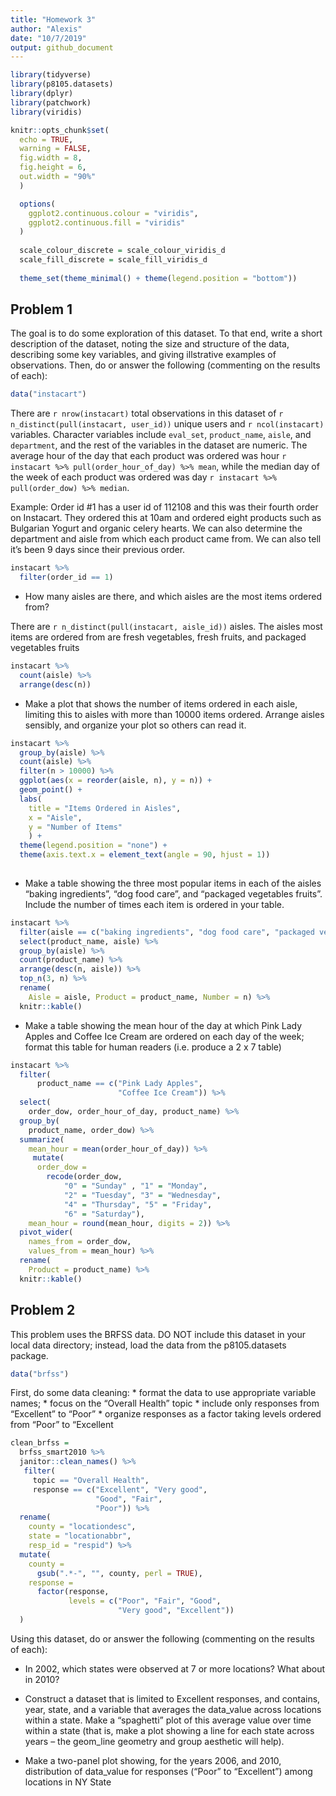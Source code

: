 ```yaml
---
title: "Homework 3"
author: "Alexis"
date: "10/7/2019"
output: github_document
---
```


```r

library(tidyverse)
library(p8105.datasets)
library(dplyr)
library(patchwork)
library(viridis)

knitr::opts_chunk$set(
  echo = TRUE,
  warning = FALSE,
  fig.width = 8,
  fig.height = 6,
  out.width = "90%"
  )

  options(
    ggplot2.continuous.colour = "viridis",
    ggplot2.continuous.fill = "viridis"
  )
  
  scale_colour_discrete = scale_colour_viridis_d
  scale_fill_discrete = scale_fill_viridis_d
  
  theme_set(theme_minimal() + theme(legend.position = "bottom"))

```

## Problem 1
The goal is to do some exploration of this dataset. To that end, write a short description of the dataset, noting the size and structure of the data, describing some key variables, and giving illstrative examples of observations. Then, do or answer the following (commenting on the results of each):

```r
data("instacart")
```

There are `r nrow(instacart)` total observations in this dataset of `r n_distinct(pull(instacart, user_id))` unique users and `r ncol(instacart)` variables. Character variables include `eval_set`, `product_name`, `aisle`, and `department`, and the rest of the variables in the dataset are numeric. The average hour of the day that each product was ordered was hour `r instacart %>% pull(order_hour_of_day) %>% mean`, while the median day of the week of each product was ordered was day `r instacart %>% pull(order_dow) %>% median`. 

Example:
Order id #1 has a user id of 112108 and this was their fourth order on Instacart. They ordered this at 10am and ordered eight products such as Bulgarian Yogurt and organic celery hearts. We can also determine the department and aisle from which each product came from. We can also tell it's been 9 days since their previous order.

```r
instacart %>%
  filter(order_id == 1)
```

* How many aisles are there, and which aisles are the most items ordered from?

There are `r n_distinct(pull(instacart, aisle_id))` aisles. The aisles most items are ordered from are fresh vegetables, fresh fruits, and packaged vegetables fruits


```r
instacart %>%
  count(aisle) %>%
  arrange(desc(n))
```

* Make a plot that shows the number of items ordered in each aisle, limiting this to aisles with more than 10000 items ordered. Arrange aisles sensibly, and organize your plot so others can read it.

```r
instacart %>%
  group_by(aisle) %>%
  count(aisle) %>%
  filter(n > 10000) %>%
  ggplot(aes(x = reorder(aisle, n), y = n)) +
  geom_point() +
  labs(
    title = "Items Ordered in Aisles",
    x = "Aisle",
    y = "Number of Items"
    ) +
  theme(legend.position = "none") +
  theme(axis.text.x = element_text(angle = 90, hjust = 1)) 
  
```

* Make a table showing the three most popular items in each of the aisles “baking ingredients”, “dog food care”, and “packaged vegetables fruits”. Include the number of times each item is ordered in your table.

```r
instacart %>%
  filter(aisle == c("baking ingredients", "dog food care", "packaged vegetables fruits")) %>%
  select(product_name, aisle) %>%
  group_by(aisle) %>%
  count(product_name) %>%
  arrange(desc(n, aisle)) %>% 
  top_n(3, n) %>% 
  rename(
    Aisle = aisle, Product = product_name, Number = n) %>%
  knitr::kable()
```

* Make a table showing the mean hour of the day at which Pink Lady Apples and Coffee Ice Cream are ordered on each day of the week; format this table for human readers (i.e. produce a 2 x 7 table)


```r
instacart %>%
  filter(
      product_name == c("Pink Lady Apples", 
                        "Coffee Ice Cream")) %>%
  select(
    order_dow, order_hour_of_day, product_name) %>%
  group_by(
    product_name, order_dow) %>%
  summarize(
    mean_hour = mean(order_hour_of_day)) %>%
     mutate(
      order_dow =
        recode(order_dow, 
            "0" = "Sunday" , "1" = "Monday",
            "2" = "Tuesday", "3" = "Wednesday",
            "4" = "Thursday", "5" = "Friday",
            "6" = "Saturday"),
    mean_hour = round(mean_hour, digits = 2)) %>%
  pivot_wider(
    names_from = order_dow,
    values_from = mean_hour) %>%
  rename(
    Product = product_name) %>%
  knitr::kable()
```

## Problem 2
This problem uses the BRFSS data. DO NOT include this dataset in your local data directory; instead, load the data from the p8105.datasets package.

```r
data("brfss")
```

First, do some data cleaning:
* format the data to use appropriate variable names;
* focus on the “Overall Health” topic
* include only responses from “Excellent” to “Poor”
* organize responses as a factor taking levels ordered from “Poor” to “Excellent

```r
clean_brfss =
  brfss_smart2010 %>%
  janitor::clean_names() %>%
   filter(
     topic == "Overall Health",
     response == c("Excellent", "Very good", 
                   "Good", "Fair", 
                   "Poor")) %>%
  rename(
    county = "locationdesc",
    state = "locationabbr",
    resp_id = "respid") %>%
  mutate(
    county = 
      gsub(".*-", "", county, perl = TRUE),
    response = 
      factor(response, 
             levels = c("Poor", "Fair", "Good",
                        "Very good", "Excellent"))
  )
```

Using this dataset, do or answer the following (commenting on the results of each):

* In 2002, which states were observed at 7 or more locations? What about in 2010?





* Construct a dataset that is limited to Excellent responses, and contains, year, state, and a variable that averages the data_value across locations within a state. Make a “spaghetti” plot of this average value over time within a state (that is, make a plot showing a line for each state across years – the geom_line geometry and group aesthetic will help).

* Make a two-panel plot showing, for the years 2006, and 2010, distribution of data_value for responses (“Poor” to “Excellent”) among locations in NY State 








